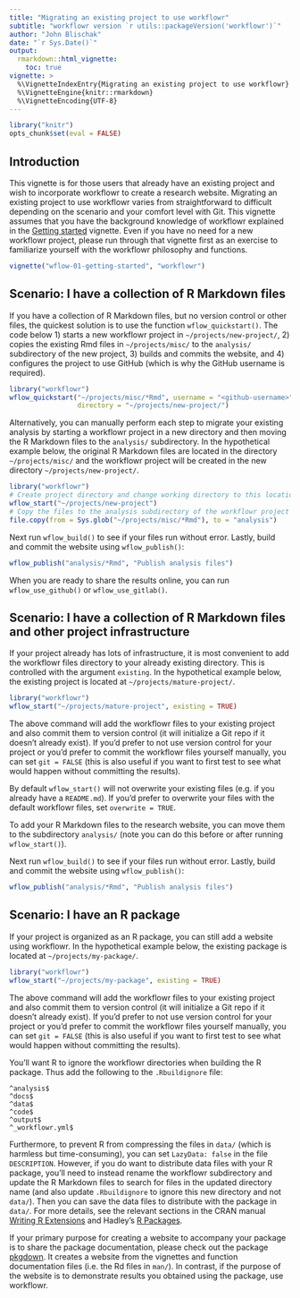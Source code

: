---
title: "Migrating an existing project to use workflowr"
subtitle: "workflowr version `r utils::packageVersion('workflowr')`"
author: "John Blischak"
date: "`r Sys.Date()`"
output:
  rmarkdown::html_vignette:
    toc: true
vignette: >
  %\VignetteIndexEntry{Migrating an existing project to use workflowr}
  %\VignetteEngine{knitr::rmarkdown}
  %\VignetteEncoding{UTF-8}
---

```{r chunk-options, include=FALSE}
library("knitr")
opts_chunk$set(eval = FALSE)
```

## Introduction

This vignette is for those users that already have an existing project and wish 
to incorporate workflowr to create a research website. Migrating an existing 
project to use workflowr varies from straightforward to difficult depending on 
the scenario and your comfort level with Git. This vignette assumes that you
have the background knowledge of workflowr explained in the [Getting started][vig-start]
vignette. Even if you have no need for a new workflowr project, please run
through that vignette first as an exercise to familiarize yourself with the
workflowr philosophy and functions.

```{r getting-started}
vignette("wflow-01-getting-started", "workflowr")
```

[vig-start]: wflow-01-getting-started.html

## Scenario: I have a collection of R Markdown files

If you have a collection of R Markdown files, but no version control or other 
files, the quickest solution is to use the function `wflow_quickstart()`. The
code below 1) starts a new workflowr project in `~/projects/new-project/`,
2) copies the existing Rmd files in `~/projects/misc/` to the `analysis/`
subdirectory of the new project, 3) builds and commits the website, and 4)
configures the project to use GitHub (which is why the GitHub username is
required).

```{r}
library("workflowr")
wflow_quickstart("~/projects/misc/*Rmd", username = "<github-username>",
                 directory = "~/projects/new-project/")
```

Alternatively, you can manually perform each step to migrate your existing
analysis by starting a workflowr project in a new directory and then moving the
R Markdown files to the `analysis/` subdirectory. In the hypothetical example
below, the original R Markdown files are located in the directory
`~/projects/misc/` and the workflowr project will be created in the new
directory `~/projects/new-project/`.

```{r}
library("workflowr")
# Create project directory and change working directory to this location
wflow_start("~/projects/new-project")
# Copy the files to the analysis subdirectory of the workflowr project
file.copy(from = Sys.glob("~/projects/misc/*Rmd"), to = "analysis")
```

Next run `wflow_build()` to see if your files run without error. Lastly, build
and commit the website using `wflow_publish()`:

```{r}
wflow_publish("analysis/*Rmd", "Publish analysis files")
```

When you are ready to share the results online, you can run `wflow_use_github()`
or `wflow_use_gitlab()`.

## Scenario: I have a collection of R Markdown files and other project infrastructure

If your project already has lots of infrastructure, it is most convenient to add
the workflowr files directory to your already existing directory. This is
controlled with the argument `existing`. In the hypothetical example below, the
existing project is located at `~/projects/mature-project/`.

```{r}
library("workflowr")
wflow_start("~/projects/mature-project", existing = TRUE)
```

The above command will add the workflowr files to your existing project and also
commit them to version control (it will initialize a Git repo if it doesn't 
already exist). If you'd prefer to not use version control for your project or
you'd prefer to commit the workflowr files yourself manually, you can set `git =
FALSE` (this is also useful if you want to first test to see what would happen
without committing the results).

By default `wflow_start()` will not overwrite your existing files (e.g. if
you already have a `README.md`). If you'd prefer to overwrite your files with
the default workflowr files, set `overwrite = TRUE`.

To add your R Markdown files to the research website, you can move them to the 
subdirectory `analysis/` (note you can do this before or after running 
`wflow_start()`).

Next run `wflow_build()` to see if your files run without error. Lastly, build
and commit the website using `wflow_publish()`:

```{r}
wflow_publish("analysis/*Rmd", "Publish analysis files")
```

## Scenario: I have an R package

If your project is organized as an R package, you can still add a website using
workflowr. In the hypothetical example below, the
existing package is located at `~/projects/my-package/`.

```{r}
library("workflowr")
wflow_start("~/projects/my-package", existing = TRUE)
```

The above command will add the workflowr files to your existing project and also
commit them to version control (it will initialize a Git repo if it doesn't 
already exist). If you'd prefer to not use version control for your project or
you'd prefer to commit the workflowr files yourself manually, you can set `git =
FALSE` (this is also useful if you want to first test to see what would happen
without committing the results).

You'll want R to ignore the workflowr directories when building the R package.
Thus add the following to the `.Rbuildignore` file:

```
^analysis$
^docs$
^data$
^code$
^output$
^_workflowr.yml$
```

Furthermore, to prevent R from compressing the files in `data/` (which is
harmless but time-consuming), you can set `LazyData: false` in the file
`DESCRIPTION`. However, if you do want to distribute data files with your R
package, you'll need to instead rename the workflowr subdirectory and update the
R Markdown files to search for files in the updated directory name (and also
update `.Rbuildignore` to ignore this new directory and not `data/`). Then you
can save the data files to distribute with the package in `data/`. For more
details, see the relevant sections in the CRAN manual [Writing R
Extensions][data-in-packages] and Hadley's [R Packages][r-pkgs-data].

[data-in-packages]: https://cran.r-project.org/doc/manuals/r-release/R-exts.html#Data-in-packages
[r-pkgs-data]: https://r-pkgs.org/data.html

If your primary purpose for creating a website to accompany your package is to 
share the package documentation, please check out the package [pkgdown][]. It 
creates a website from the vignettes and function documentation files (i.e. the 
Rd files in `man/`). In contrast, if the purpose of the website is to
demonstrate results you obtained using the package, use workflowr.

[pkgdown]: https://github.com/r-lib/pkgdown

